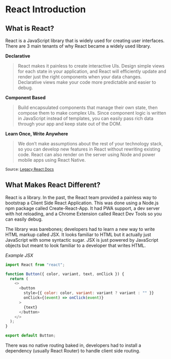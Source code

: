 # React Introduction

## What is React?

React is a JavaScript library that is widely used for creating user interfaces. There are 3 main tenants of why React became a widely used library.

**Declarative**

> React makes it painless to create interactive UIs. Design simple views for each state in your application, and React will efficiently update and render just the right components when your data changes.
> Declarative views make your code more predictable and easier to debug.

**Component Based**

> Build encapsulated components that manage their own state, then compose them to make complex UIs.
> Since component logic is written in JavaScript instead of templates, you can easily pass rich data through your app and keep state out of the DOM.

**Learn Once, Write Anywhere**

> We don’t make assumptions about the rest of your technology stack, so you can develop new features in React without rewriting existing code.
> React can also render on the server using Node and power mobile apps using React Native.

<div style={{ textAlign: "right" }}>
  <small style={{ textAlign: "right" }}>
    <span>Source: </span>
    <a href="https://legacy.reactjs.org">Legacy React Docs</a>
  </small>
</div>

## What Makes React Different?

React is a library. In the past, the React team provided a painless way to bootstrap a Client Side React Application.
This was done using a Node.js npm package called Create-React-App. It had PWA support, a dev server with hot reloading, and a Chrome Extension called React Dev Tools so you can easily debug.

The library was barebones; developers had to learn a new way to write HTML markup called JSX. It looks familiar to HTML but it actually just JavaScript with some syntactic sugar. JSX is just powered by JavaScript objects but meant to look familiar to a developer that writes HTML.

_Example JSX_

```js
import React from "react";

function Button({ color, variant, text, onClick }) {
  return (
    <>
      <button
        style={{ color: color, variant: variant ? variant : "" }}
        onClick={(event) => onClick(event)}
      >
        {text}
      </button>
    </>
  );
}

export default Button;
```

There was no native routing baked in, developers had to install a dependency (usually React Router) to handle client side routing.
